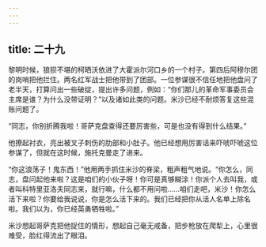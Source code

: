 ```yaml
---
---
---
```

title: 二十九
---




黎明时候，狼狈不堪的柯晒沃依进了大霍派尔河口乡的一个村子。第四后阿穆尔团的岗哨把他拦住。两名红军战士把他带到了团部。一位参谋很不信任地把他盘问了老半天，打算问出一些破绽，提出许多问题，例如：“你们那儿的革命军事委员会主席是谁？为什么没带证明？”以及诸如此类的问题。米沙已经不耐烦答复这些混账问题了。

“同志，你别折腾我啦！哥萨克盘查得还要厉害些，可是也没有得到什么结果。”

他撩起衬衣，亮出被叉子刺伤的肋部和小肚子。他已经想用厉害话来吓唬吓唬这位参谋了，但就在这时候，施托克曼走了进来。

“你这浪荡子！鬼东西！”他用两手抓住米沙的脊梁，粗声粗气地说。“你怎么，同志，盘问起他来啦？这是咱们的小伙子呀！你可是真够糊涂！你派个人去叫我，或者叫科特里亚洛夫同志来，就行嘛，什么都不用问啦……咱们走吧，米沙！你怎么活下来啦？你要给我说说，你是怎么活下来的。我们已经把你从活人名单上除名啦。我们以为，你已经英勇牺牲啦。”

米沙想起哥萨克把他捉住的情形，想起自己毫无戒备，把步枪放在爬犁上，心里很难受，脸红得流出了眼泪。